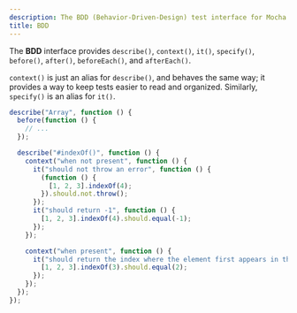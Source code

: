 ```yaml
---
description: The BDD (Behavior-Driven-Design) test interface for Mocha.
title: BDD
---
```


The **BDD** interface provides `describe()`, `context()`, `it()`, `specify()`, `before()`, `after()`, `beforeEach()`, and `afterEach()`.

`context()` is just an alias for `describe()`, and behaves the same way; it provides a way to keep tests easier to read and organized.
Similarly, `specify()` is an alias for `it()`.

```js
describe("Array", function () {
  before(function () {
    // ...
  });

  describe("#indexOf()", function () {
    context("when not present", function () {
      it("should not throw an error", function () {
        (function () {
          [1, 2, 3].indexOf(4);
        }).should.not.throw();
      });
      it("should return -1", function () {
        [1, 2, 3].indexOf(4).should.equal(-1);
      });
    });

    context("when present", function () {
      it("should return the index where the element first appears in the array", function () {
        [1, 2, 3].indexOf(3).should.equal(2);
      });
    });
  });
});
```
